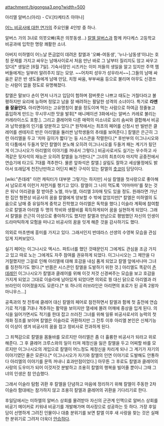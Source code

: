 attachment:/bigongsa3.png?width=500

아리엘 알버스(아리) - CV.[타케타츠 아야나]

[[어느 비공사에 대한 연가]]의 주요인물 4인방 중 하나.

알버스 가의 3녀로 의붓오빠(혹은 의붓동생...) [[칼엘 알버스]]과 함께 카다케스 고등학교 비공과에 입학한 명랑 쾌활한 소녀.

아버지 미하엘이 어느날 뜬금없이 데려온 칼엘과 '오빠-여동생', '누나-남동생'이냐는 호칭 문제를 가지고 싸우는 남매사이로서 처음 만난 바로 그 날부터 질리지도 않고 싸우고 있다[* 생일은 [6월 7일]. 기숙사장인 시즈카는 이미 저들의 생일을 알고 있지만 주역 멤버들에게는 일부러 알려주지 않는 모양. ~~어차피 성우가 성우라서~~].그들의 남매 싸움은 같은 반 생도들에게 남매 만담, 치정 싸움, 부부싸움 등으로 불리며 아무도 신경쓰는 사람이 없을 정도로 유명해졌다.

칼엘은 말보다 손이 먼저 나가고 입담이 험하며 잠버릇은 나쁘고 태도는 거칠다라고 불평하지만 요리에 능하며 정많고 남을 잘 배려하는 활달한 성격의 소녀이다. 특기로 '''라멘을 잘끓인다.''' 아리면이라는 고유명칭이 붙을 정도이며 먹는 사람으로 하여금 정줄놓고 흡입하게 만드는 무시무시한 맛을 발휘[* 애니메이션 3화에서는 알버스 카레로 불리는 카레라이스도 포함.]. 그리고 클레어와 다른 매력의 미소녀로 요리 솜씨와 결합해서 비공과 남학생들의 인기를 양분하고 있다.[* 원작에서는 최초의 페어를 신청시 반 빌반은 클레어를 센테자르 반은 아리엘을 둘러싼 남학생들의 추태를 보여준다.] 칼엘은 은근히 그런 아리엘을 두고 '치마 길이가 짧다'는 둥 시스콘을 작렬한다.[* 후반부의 이그나시오와의 다툼에서 두들겨 맞던 칼엘이 분노해 오히려 이그나시오를 두들겨 패는 계기가 됬던게 이그나시오가 아리엘의 이야기를 꺼내서 그렇다.] 비공사로서도 실기는 우수하고 사격같은 뒷자석의 재능은 오히려 칼엘을 능가한다.[* 그녀의 최초이자 마지막 공중전에서 연습기에 타고도 7대를 격추한다. 물론 앞좌석은 칼엘.] 살림도 잘하고 세상물정에도 밝아서 또래답게 천진난만하고 어딘지 빠진 구석이 있는 칼엘의 [[츳코미]] 담당이다.

[wiki:"츤데레" 이런 캐릭터가 대부분 그렇기는 하지만] 사실 칼엘을 첫사랑으로 좋아해서 남모르게 이런거 저런거를 챙기고 있다. 칼엘이 그 나이 먹도록 '어마마마'를 찾는 것은 워낙 어리광을 잘 받아준 노엘, 마누엘, 아리엘 3자매 탓도 있을 정도. 원래라면 가난한 집안 형편상 비공사의 꿈을 칼엘에게 양보할 수 밖에 없었지만[* 칼엘은 미하엘의 도움으로 남매 중 유일하게 중학교 진학했고 아리엘은 독학을 했다.] 이슬라 계획에 참여함으로 칼엘과 아리엘 두 명의 학비와 생활비를 획득하게되어 꿈을 실현하게 되었다. 그래서 칼엘을 은근히 이성으로 좋아하기도 했지만 칼엘과 만남으로 평범했던 자신의 인생이 드라마틱하게 모험을 떠나고 비공사의 꿈을 잇게 해준 것을 감사하기도 했다.

의외로 마초맨에 흥미를 가지고 있다. 그래서인지 반데라스 선생의 수영복 모습을 관심있게 지켜보았다.

실기 페어는 이그나시오 엑시스. 파트너를 했던 것때문인지 그에게도 관심을 조금 가지고 있고 따로 노는 그에게도 자주 참여를 권유하게 되었다. 이그나시오는 그 제안을 다 거절했지만 그걸로 인해 아리엘에 대해 호감을 내심 품게 되었고 칼엘 앞에서나마 그녀를 칭찬하기도 했다.[* 반쯤은 시스콘인 칼엘을 도발하기 위한 것.] 아리엘도 똑같이 [[츤데레]]인 이그나시오가 칼엘과 클레어를 위해 이것 저것 신경써주는 모습을 보고 호감을 가지게 되었고 그대로 이슬라에 남아있게 되었다면 의외로 꿩 대신 닭으로 아리엘과 러브라인이 이어졌을지도 모른다.[* 또 하나의 러브라인은 아리면의 포로가 된 공족 2왕자 마니우스...]

공족과의 첫 전투에 클레어 대신 칼엘의 페어로 참전하면서 칼엘과 함께 첫 출전에 연습기로 적기를 7대나 격추하는 활약을 보이지만 열세에 몰려 어깨에 중상을 입게 된다. 의식을 잃어가면서도 적기를 한대 잡고 쓰러진 그녀를 위해 일류 비공사로서의 능력의 첫 개화 징조를 보이며 칼엘은 이슬라로 귀환하지만 그 전투 이후 아리엘 본인은 신체기능이 이상이 생겨 비공사의 꿈을 접고 정비사로 전과하게 된다.

그 죄책감으로 칼엘을 몸둘바를 모르지만 아리엘은 좀 더 휼륭한 비공사가 되라고 위로해준다. 그 후 클레어 크루스와의 일이 터져 제정신을 잃은 칼엘을 두고 어찌할 바를 모르지만 이그나시오의 개입으로 칼엘이 어느정도 제정신을 차리게 되나 그 계기가 자기의 이야기였던 줄은 모른다.[* 이그나시오가 자기와 칼엘의 인연 이야기로 도발해도 안통하다 아리엘의 이야기를  문뜩 꺼내니 효과만점이었다.] 아무튼 그 후로도 칼엘과 클레어의 사랑의 도우미가 되어 이것저것 분발하고 조용히 칼엘의 행복을 빌어줄 뿐이니 그때 그녀의 인생은 참 안습했다.

그래서 이슬라 탐험 귀환 후 칼엘을 단념하고 마음에 정리하기 위해 칼엘이 주동한 2차 이슬라 함대에는 참가하지 않고 조용히 칼엘과 클레어의 귀환을 기다리기로 한다.

후일담에서는 미하엘의 알버스 상회를 물려받아 자신의 군관계 인맥으로 알버스 상회를 비공기 메이커로 키워내 비공기를 개발해가며 여사장으로 성공하는 듯 하다. 가장 후일담이 선명하게 그려진 인물이나 대충 분위기를 보면 칼엘 이후 새 사랑을 찾는 것은 실패한 분위기로 그려저 더욱더 [[안습]]하다.
